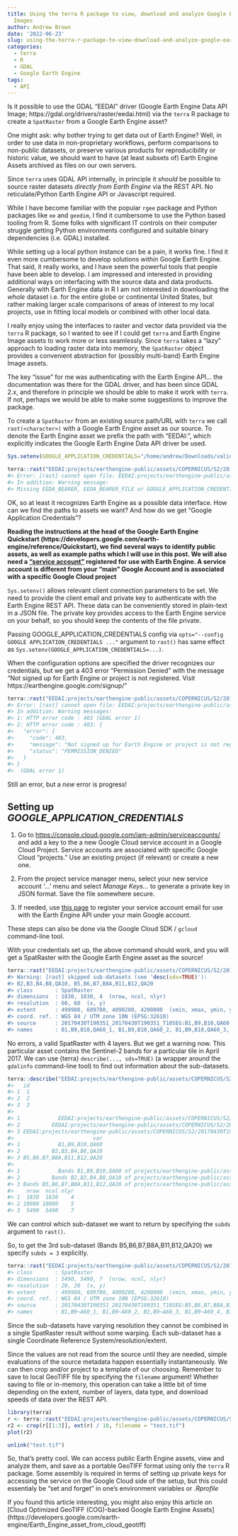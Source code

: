 ```yaml
---
title: Using the terra R package to view, download and analyze Google Earth Engine
  Images
author: Andrew Brown
date: '2022-06-23'
slug: using-the-terra-r-package-to-view-download-and-analyze-google-earth-engine-images
categories:
  - terra
  - R
  - GDAL
  - Google Earth Engine
tags: 
  - API
---
```


Is it possible to use the GDAL "EEDAI" driver (Google Earth Engine Data API Image; https://gdal.org/drivers/raster/eedai.html) via the `terra` R package to create a `SpatRaster` from a Google Earth Engine asset? 

One might ask: why bother trying to get data out of Earth Engine? Well, in order to use data in non-proprietary workflows, perform comparisons to non-public datasets, or preserve various products for reproducibility or historic value, we should want to have (at least subsets of) Earth Engine Assets archived as files on our own servers.

Since `terra` uses GDAL API internally, in principle it _should_ be possible to source raster datasets _directly from Earth Engine_ via the REST API. No reticulate/Python Earth Engine API or Javascript required.

While I have become familiar with the popular `rgee` package and Python packages like `ee` and `geedim`, I find it cumbersome to use the Python based tooling from R. Some folks with significant IT controls on their computer struggle getting Python environments configured and suitable binary dependencies (i.e. GDAL) installed.

While setting up a local python instance can be a pain, it works fine. I find it even more cumbersome to develop solutions _within_ Google Earth Engine. That said, it really works, and I have seen the powerful tools that people have been able to develop. I am impressed and interested in providing additional ways on interfacing with the source data and data products. Generally with Earth Engine data in R I am not interested in downloading the _whole_ dataset i.e. for the entire globe or continental United States, but rather making larger scale comparisons of areas of interest to my local projects,  use in fitting local models or combined with other local data.

I really enjoy using the interfaces to raster and vector data provided via the `terra` R package, so I wanted to see if I could get `terra` and Earth Engine Image assets to work more or less seamlessly. Since `terra` takes a "lazy" approach to loading raster data into memory, the `SpatRaster` object provides a convenient abstraction for (possibly multi-band) Earth Engine Image assets.

The key "issue" for me was authenticating with the Earth Engine API... the documentation was there for the GDAL driver, and has been since GDAL 2.x, and therefore in principle we should be able to make it work with `terra`. If not, perhaps we would be able to make some suggestions to improve the package.

To create a `SpatRaster` from an existing source path/URL with `terra` we call `rast(<character>)` with a Google Earth Engine asset as our source. To denote the Earth Engine asset we prefix the path with "EEDAI:", which explicitly indicates the Google Earth Engine Data API driver be used.

```r
Sys.setenv(GOOGLE_APPLICATION_CREDENTIALS="/home/andrew/Downloads/valid-gizmo-126108-7a2221edc836.json")
```

```r
terra::rast("EEDAI:projects/earthengine-public/assets/COPERNICUS/S2/20170430T190351_20170430T190351_T10SEG", opts ='--config ...')
#> Error: [rast] cannot open file: EEDAI:projects/earthengine-public/assets/COPERNICUS/S2/20170430T190351_20170430T190351_T10SEG
#> In addition: Warning message:
#> Missing EEDA_BEARER, EEDA_BEARER_FILE or GOOGLE_APPLICATION_CREDENTIALS or EEDA_PRIVATE_KEY/EEDA_PRIVATE_KEY_FILE + EEDA_CLIENT_EMAIL config option (GDAL error 1) 
```

OK, so at least it recognizes Earth Engine as a possible data interface. How can we find the paths to assets we want? And how do we get "Google Application Credentials"? 

**Reading the instructions at the head of the Google Earth Engine Quickstart (https://developers.google.com/earth-engine/reference/Quickstart), we find several ways to identify public assets, as well as example paths which I will use in this post. We will also need a ["service account"](https://cloud.google.com/iam/docs/creating-managing-service-accounts) registered for use with Earth Engine. A service account is different from your "main" Google Account and is associated with a specific Google Cloud project**

`Sys.setenv()` allows relevant client connection parameters to be set. We need to provide the client email and private key to authenticate with the Earth Engine REST API. These data can be conveniently stored in plain-text in a JSON file. The private key provides access to the Earth Engine service on your behalf, so you should keep the contents of the file private.

Passing GOOGLE_APPLICATION_CREDENTIALS config via `opts="--config GOOGLE APPLICATION_CREDENTIALS ..."` argument to `rast()` has same effect as `Sys.setenv(GOOGLE_APPLICATION_CREDENTIALS=...)`. 

When the configuration options are specified the driver recognizes our credentials, but we get a 403 error "Permission Denied" with the message "Not signed up for Earth Engine or project is not registered. Visit https://earthengine.google.com/signup/"

```r
terra::rast("EEDAI:projects/earthengine-public/assets/COPERNICUS/S2/20170430T190351_20170430T190351_T10SEG", opts ='--config GOOGLE_APPLICATION_CREDENTIALS /home/andrew/valid-gizmo-****-****.json')
#> Error: [rast] cannot open file: EEDAI:projects/earthengine-public/assets/COPERNICUS/S2/20170430T190351_20170430T190351_T10SEG
#> In addition: Warning messages:
#> 1: HTTP error code : 403 (GDAL error 1) 
#> 2: HTTP error code : 403: {
#>   "error": {
#>     "code": 403,
#>     "message": "Not signed up for Earth Engine or project is not registered. Visit https://earthengine.google.com/signup/",
#>     "status": "PERMISSION_DENIED"
#>   }
#> }
#>  (GDAL error 1) 
```
Still an error, but a _new_ error is progress!

## Setting up _GOOGLE_APPLICATION_CREDENTIALS_

1. Go to <https://console.cloud.google.com/iam-admin/serviceaccounts/> and add a key to the a new Google Cloud service account in a Google Cloud Project. Service accounts are associated with specific Google Cloud "projects." Use an existing project (if relevant) or create a new one. 

2. From the project service manager menu, select your new service account '...' menu and select _Manage Keys..._ to generate a private key in JSON format. Save the file somewhere secure.

3. If needed, use [this page](<https://signup.earthengine.google.com/#!/service_accounts>) to register your service account email for use with the Earth Engine API under your main Google account.

These steps can also be done via the Google Cloud SDK / `gcloud` command-line tool.

With your credentials set up, the above command should work, and you will get a SpatRaster with the Google Earth Engine asset as the source!

```r
terra::rast("EEDAI:projects/earthengine-public/assets/COPERNICUS/S2/20170430T190351_20170430T190351_T10SEG", opts ='--config GOOGLE_APPLICATION_CREDENTIALS="/home/andrew/valid-gizmo-****-de2525a7302d.json")
#> Warning: [rast] skipped sub-datasets (see 'desc(sds=TRUE)'):
#> B2,B3,B4,B8,QA10, B5,B6,B7,B8A,B11,B12,QA20
#> class       : SpatRaster 
#> dimensions  : 1830, 1830, 4  (nrow, ncol, nlyr)
#> resolution  : 60, 60  (x, y)
#> extent      : 499980, 609780, 4090200, 4200000  (xmin, xmax, ymin, ymax)
#> coord. ref. : WGS 84 / UTM zone 10N (EPSG:32610) 
#> source      : 20170430T190351_20170430T190351_T10SEG:B1,B9,B10,QA60 
#> names       : B1,B9,B10,QA60_1, B1,B9,B10,QA60_2, B1,B9,B10,QA60_3, B1,B9,B10,QA60_4
```

No errors, a valid SpatRaster with 4 layers. But we get a warning now. This particular asset contains the Sentinel-2 bands for a particular tile in April 2017. We can use {terra} `describe(..., sds=TRUE)` (a wrapper around the `gdalinfo` command-line tool) to find out information about the sub-datasets.

```r
terra::describe("EEDAI:projects/earthengine-public/assets/COPERNICUS/S2/20170430T190351_20170430T190351_T10SEG", sds = TRUE)
#>   id
#> 1  1
#> 2  2
#> 3  3
#>                                                                                                                      name
#> 1            EEDAI:projects/earthengine-public/assets/COPERNICUS/S2/20170430T190351_20170430T190351_T10SEG:B1,B9,B10,QA60
#> 2          EEDAI:projects/earthengine-public/assets/COPERNICUS/S2/20170430T190351_20170430T190351_T10SEG:B2,B3,B4,B8,QA10
#> 3 EEDAI:projects/earthengine-public/assets/COPERNICUS/S2/20170430T190351_20170430T190351_T10SEG:B5,B6,B7,B8A,B11,B12,QA20
#>                         var
#> 1            B1,B9,B10,QA60
#> 2          B2,B3,B4,B8,QA10
#> 3 B5,B6,B7,B8A,B11,B12,QA20
#>                                                                                                                         desc
#> 1            Bands B1,B9,B10,QA60 of projects/earthengine-public/assets/COPERNICUS/S2/20170430T190351_20170430T190351_T10SEG
#> 2          Bands B2,B3,B4,B8,QA10 of projects/earthengine-public/assets/COPERNICUS/S2/20170430T190351_20170430T190351_T10SEG
#> 3 Bands B5,B6,B7,B8A,B11,B12,QA20 of projects/earthengine-public/assets/COPERNICUS/S2/20170430T190351_20170430T190351_T10SEG
#>    nrow  ncol nlyr
#> 1  1830  1830    4
#> 2 10980 10980    5
#> 3  5490  5490    7
```

We can control which sub-dataset we want to return by specifying the `subds` argument to `rast()`. 

So, to get the 3rd sub-dataset (Bands B5,B6,B7,B8A,B11,B12,QA20) we specify `subds = 3` explicitly.

```r
terra::rast("EEDAI:projects/earthengine-public/assets/COPERNICUS/S2/20170430T190351_20170430T190351_T10SEG", subds=3)
#> class       : SpatRaster 
#> dimensions  : 5490, 5490, 7  (nrow, ncol, nlyr)
#> resolution  : 20, 20  (x, y)
#> extent      : 499980, 609780, 4090200, 4200000  (xmin, xmax, ymin, ymax)
#> coord. ref. : WGS 84 / UTM zone 10N (EPSG:32610) 
#> source      : 20170430T190351_20170430T190351_T10SEG:B5,B6,B7,B8A,B11,B12,QA20 
#> names       : B1,B9~A60_1, B1,B9~A60_2, B1,B9~A60_3, B1,B9~A60_4, B1,B9~A60_5, B1,B9~A60_6, ...
```

Since the sub-datasets have varying resolution they cannot be combined in a single SpatRaster result without some warping. Each sub-dataset has a single Coordinate Reference System/resolution/extent.

Since the values are not read from the source until they are needed, simple evaluations of the source metadata happen essentially instantaneously. We can then crop and/or project to a template of our choosing. Remember to save to local GeoTIFF file by specifying the `filename` argument! Whether saving to file or in-memory, this operation can take a little bit of time depending on the extent, number of layers, data type, and download speeds of data over the REST API. 

```r
library(terra)
r <- terra::rast("EEDAI:projects/earthengine-public/assets/COPERNICUS/S2/20170430T190351_20170430T190351_T10SEG", subds=3)
r2 <- crop(r[[1:3]], ext(r) / 10, filename = "test.tif")
plot(r2)
```

```r
unlink("test.tif")
```

So, that's pretty cool. We can access public Earth Engine assets, view and analyze them, and save as a portable GeoTIFF format using only the `terra` R package. Some assembly is required in terms of setting up private keys for accessing the service on the Google Cloud side of the setup, but this could essentialy be "set and forget" in one's environment variables or _.Rprofile_

If you found this article interesting, you might also enjoy this article on [Cloud Optimized GeoTIFF (COG)-backed Google Earth Engine Assets] (https://developers.google.com/earth-engine/Earth_Engine_asset_from_cloud_geotiff)